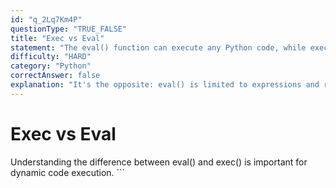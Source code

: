 ```yaml
---
id: "q_2Lq7Km4P"
questionType: "TRUE_FALSE"
title: "Exec vs Eval"
statement: "The eval() function can execute any Python code, while exec() is limited to expressions only."
difficulty: "HARD"
category: "Python"
correctAnswer: false
explanation: "It's the opposite: eval() is limited to expressions and returns a value, while exec() can execute any Python code (statements, loops, etc.) but returns None. Both should be used carefully due to security implications."
---
```


# Exec vs Eval

Understanding the difference between eval() and exec() is important for dynamic code execution.
\`\`\`

